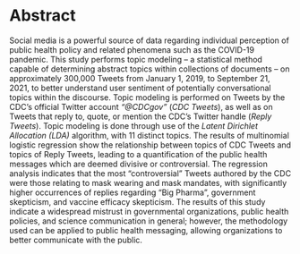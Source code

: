 # Abstract {-}

Social media is a powerful source of data regarding individual perception of public health policy and related phenomena such as the COVID-19 pandemic. This study performs topic modeling -- a statistical method capable of determining abstract topics within collections of documents -- on approximately 300,000 Tweets from January 1, 2019, to September 21, 2021, to better understand user sentiment of potentially conversational topics within the discourse. Topic modeling is performed on Tweets by the CDC's official Twitter account *"\@CDCgov"* (*CDC Tweets*), as well as on Tweets that reply to, quote, or mention the CDC's Twitter handle (*Reply Tweets*). Topic modeling is done through use of the *Latent Dirichlet Allocation (LDA)* algorithm, with 11 distinct topics. The results of multinomial logistic regression show the relationship between topics of CDC Tweets and topics of Reply Tweets, leading to a quantification of the public health messages which are deemed divisive or controversial. The regression analysis indicates that the most "controversial" Tweets authored by the CDC were those relating to mask wearing and mask mandates, with significantly higher occurrences of replies regarding "Big Pharma", government skepticism, and vaccine efficacy skepticism. The results of this study indicate a widespread mistrust in governmental organizations, public health policies, and science communication in general; however, the methodology used can be applied to public health messaging, allowing organizations to better communicate with the public.